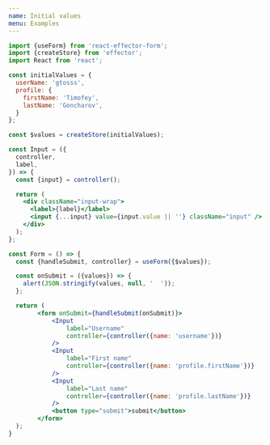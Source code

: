```yaml
---
name: Initial values
menu: Examples
---
```


<Playground>
	<InitialValues />
</Playground>


```jsx
import {useForm} from 'react-effector-form';
import {createStore} from 'effector';
import React from 'react';

const initialValues = {
  userName: 'gtosss',
  profile: {
    firstName: 'Timofey',
    lastName: 'Goncharov',
  }
};

const $values = createStore(initialValues);

const Input = ({
  controller,
  label,
}) => {
  const {input} = controller();

  return (
    <div className="input-wrap">
      <label>{label}</label>
      <input {...input} value={input.value || ''} className="input" />
    </div>
  );
};

const Form = () => {
  const {handleSubmit, controller} = useForm({$values});

  const onSubmit = ({values}) => {
    alert(JSON.stringify(values, null, '  '));
  };

  return (
		<form onSubmit={handleSubmit(onSubmit)}>
			<Input
				label="Username"
				controller={controller({name: 'username'})}
			/>
			<Input
				label="First name"
				controller={controller({name: 'profile.firstName'})}
			/>
			<Input
				label="Last name"
				controller={controller({name: 'profile.lastName'})}
			/>
			<button type="submit">submit</button>
		</form>
  );
}
```
